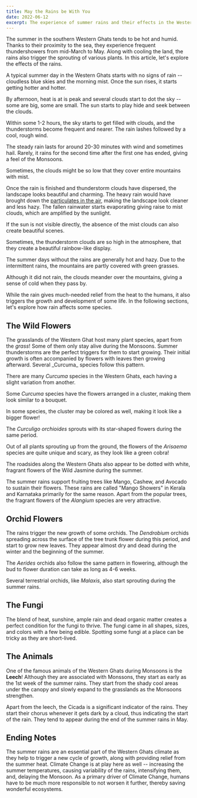 ```yaml
---
title: May the Rains be With You
date: 2022-06-12
excerpt: The experience of summer rains and their effects in the Western Ghats
---
```


The summer in the southern Western Ghats tends to be hot and humid. Thanks to their proximity to the sea, they experience frequent thundershowers from mid-March to May. Along with cooling the land, the rains also trigger the sprouting of various plants. In this article, let's explore the effects of the rains.

A typical summer day in the Western Ghats starts with no signs of rain -- cloudless blue skies and the morning mist. Once the sun rises, it starts getting hotter and hotter.

<IndexedImage
  src="may-the-rains-be-with-you-1.jpeg"
  index={0}
  caption="A morning scene with no sign of the rain"
  type="FULL_WIDTH"
/>

By afternoon, heat is at is peak and several clouds start to dot the sky -- some are big, some are small. The sun starts to play hide and seek between the clouds.

<IndexedImage
  src="may-the-rains-be-with-you-2.jpeg"
  index={1}
  caption="Blend of clouds and sun lighting the mountains"
  type="FULL_WIDTH"
/>

Within some 1-2 hours, the sky starts to get filled with clouds, and the thunderstorms become frequent and nearer. The rain lashes followed by a cool, rough wind.

<IndexedImage
  src="may-the-rains-be-with-you-3.jpeg"
  index={2}
  caption="Just before the rains, observe the cloud pattern"
  type="NORMAL"
/>

The steady rain lasts for around 20-30 minutes with wind and sometimes hail. Rarely, it rains for the second time after the first one has ended, giving a feel of the Monsoons.

<IndexedImage
  src="may-the-rains-be-with-you-4.jpeg"
  index={3}
  caption="A summer rain"
  type="NORMAL"
/>

Sometimes, the clouds might be so low that they cover entire mountains with mist.

<IndexedImage
  src="may-the-rains-be-with-you-5.jpeg"
  index={4}
  caption="A misty mountain during a summer afternoon"
  type="FULL_WIDTH"
/>

Once the rain is finished and thunderstorm clouds have dispersed, the landscape looks beautiful and charming. The heavy rain would have brought down the [particulates in the air](/writings/missing-mountains "/writings/missing-mountains"), making the landscape look cleaner and less hazy. The fallen rainwater starts evaporating giving raise to mist clouds, which are amplified by the sunlight.

<IndexedImage
  src="may-the-rains-be-with-you-6.jpeg"
  index={5}
  caption="Clouds of mist, fuelled by the earth's heat and sunlight after a rain"
  type="FULL_WIDTH"
/>

If the sun is not visible directly, the absence of the mist clouds can also create beautiful scenes.

<IndexedImage
  src="may-the-rains-be-with-you-7.jpeg"
  index={6}
  caption="Mountains after a rain"
  type="PANORAMA"
/>

Sometimes, the thunderstorm clouds are so high in the atmosphere, that they create a beautiful rainbow-like display.

<IndexedImage
  src="may-the-rains-be-with-you-8.jpeg"
  index={7}
  caption="Refraction of sunlight by the top of a thunderstorm cloud"
  type="NORMAL"
/>

The summer days without the rains are generally hot and hazy. Due to the intermittent rains, the mountains are partly covered with green grasses.

<IndexedImage
  src="may-the-rains-be-with-you-9.jpeg"
  index={8}
  caption="A summer day without rains. The haze is evident from the photo"
  type="PANORAMA"
/>

Although it did not rain, the clouds meander over the mountains, giving a sense of cold when they pass by.

<IndexedImage
  src="may-the-rains-be-with-you-10.jpeg"
  index={9}
  caption="Clouds meandering over the Western Ghats"
  type="FULL_WIDTH"
/>

While the rain gives much-needed relief from the heat to the humans, it also triggers the growth and development of some life. In the following sections, let's explore how rain affects some species.

## The Wild Flowers

The grasslands of the Western Ghat host many plant species, apart from the _grass_! Some of them only stay alive during the Monsoons. Summer thunderstorms are the perfect triggers for them to start growing. Their initial growth is often accompanied by flowers with leaves then growing afterward. Several \_Curcuma\_ species follow this pattern.

<IndexedImage
  src="may-the-rains-be-with-you-11.jpeg"
  index={10}
  caption="Flower of a _Curcuma_ species, note its first leaf in the back"
  type="NORMAL"
  hide
/>

There are many _Curcuma_ species in the Western Ghats, each having a slight variation from another.

<IndexedImage
  src="may-the-rains-be-with-you-12.jpeg"
  index={11}
  caption="White flower of a _Curcuma_ species. A _Malaxis_ orchid at its left"
  type="NORMAL"
  hide
/>

Some _Curcuma_ species have the flowers arranged in a cluster, making them look similar to a bouquet.

<IndexedImage
  src="may-the-rains-be-with-you-13.jpeg"
  index={12}
  caption="Flower of a _Curcuma_ species arranged in a cluster"
  type="NORMAL"
  hide
/>

In some species, the cluster may be colored as well, making it look like a bigger flower!

<IndexedImage
  src="may-the-rains-be-with-you-14.jpeg"
  index={13}
  caption="Flower of a _Curcuma_ species with the cluster having a pinkish color"
  type="NORMAL"
  hide
/>

The _Curculigo orchioides_ sprouts with its star-shaped flowers during the same period.

<IndexedImage
  src="may-the-rains-be-with-you-15.jpeg"
  index={14}
  caption="_Curculigo orchidelos_ flower and the first leaf"
  type="NORMAL"
  hide
/>

Out of all plants sprouting up from the ground, the flowers of the _Arisaema_ species are quite unique and scary, as they look like a green cobra!

<IndexedImage
  src="may-the-rains-be-with-you-16.jpeg"
  index={15}
  caption="Cobra-like flower of an _Arisema_ species"
  type="NORMAL"
  hide
/>

The roadsides along the Western Ghats also appear to be dotted with white, fragrant flowers of the Wild Jasmine during the summer.

<IndexedImage
  src="may-the-rains-be-with-you-17.jpeg"
  index={16}
  caption="Wild Jasmine flowers with (presumably) their pollinator"
  type="NORMAL"
  hide
/>

The summer rains support fruiting trees like Mango, Cashew, and Avocado to sustain their flowers. These rains are called "Mango Showers" in Kerala and Karnataka primarily for the same reason. Apart from the popular trees, the fragrant flowers of the _Alangium_ species are very attractive.

<IndexedImage
  src="may-the-rains-be-with-you-18.jpeg"
  index={17}
  caption="_Alangium_ flowers with buds and new leaves"
  type="NORMAL"
  hide
/>

## Orchid Flowers

The rains trigger the new growth of some orchids. The _Dendrobium_ orchids spreading across the surface of the tree trunk flower during this period, and start to grow new leaves. They appear almost dry and dead during the winter and the beginning of the summer.

<IndexedImage
  src="may-the-rains-be-with-you-19.jpeg"
  index={18}
  caption="Flower of a _Dendrobium_ orchid"
  type="NORMAL"
  hide
/>

The _Aerides_ orchids also follow the same pattern in flowering, although the bud to flower duration can take as long as 4-6 weeks.

<IndexedImage
  src="may-the-rains-be-with-you-20.jpeg"
  index={19}
  caption="An _Aerides_ orchid, with its pollinator"
  type="NORMAL"
  hide
/>

Several terrestrial orchids, like _Malaxis_, also start sprouting during the summer rains.

<IndexedImage
  src="may-the-rains-be-with-you-21.jpeg"
  index={20}
  caption="A _Malaxis_ orchid"
  type="NORMAL"
  hide
/>

## The Fungi

The blend of heat, sunshine, ample rain and dead organic matter creates a perfect condition for the fungi to thrive. The fungi came in all shapes, sizes, and colors with a few being edible. Spotting some fungi at a place can be tricky as they are short-lived.

<IndexedImage
  src="may-the-rains-be-with-you-22.jpeg"
  index={21}
  caption="Small fungi along a Coffee trunk"
  type="NORMAL"
  hide
/>

<IndexedImage
  src="may-the-rains-be-with-you-23.jpeg"
  index={22}
  caption="Ear-like fungi on a dead Coffee plant"
  type="NORMAL"
  hide
/>

<IndexedImage
  src="may-the-rains-be-with-you-24.jpeg"
  index={23}
  caption="Bright, attractive fungi on a tree stump"
  type="NORMAL"
  hide
/>

<IndexedImage
  src="may-the-rains-be-with-you-25.jpeg"
  index={24}
  caption="Tiny, red fungi on a forest floor"
  type="NORMAL"
  hide
/>

<IndexedImage
  src="may-the-rains-be-with-you-26.jpeg"
  index={25}
  caption="A Shining fungi on top a tree-stump"
  type="NORMAL"
  hide
/>

<IndexedImage
  src="may-the-rains-be-with-you-27.jpeg"
  index={26}
  caption="A fungi under the leaf bed"
  type="NORMAL"
  hide
/>

<IndexedImage
  src="may-the-rains-be-with-you-28.jpeg"
  index={27}
  caption="Small fungi on a moss-covered tree branch"
  type="NORMAL"
  hide
/>

<IndexedImage
  src="may-the-rains-be-with-you-29.jpeg"
  index={28}
  caption="Not fungi -- a yellow mold atop a tree stump"
  type="NORMAL"
  hide
/>

## The Animals

One of the famous animals of the Western Ghats during Monsoons is the **Leech**! Although they are associated with Monssons, they start as early as the 1st week of the summer rains. They start from the shady cool areas under the canopy and slowly expand to the grasslands as the Monsoons strengthen.

<IndexedImage
  src="may-the-rains-be-with-you-30.jpeg"
  index={29}
  caption="Leeches during the summer rains, their number is significantly higher during the Monsoon"
  type="NORMAL"
  hide
/>

Apart from the leech, the Cicada is a significant indicator of the rains. They start their chorus whenever it gets dark by a cloud, thus indicating the start of the rain. They tend to appear during the end of the summer rains in May.

<IndexedImage
  src="may-the-rains-be-with-you-31.jpeg"
  index={30}
  caption="A cicada shedding its skin during the end of the summer rains, maybe preparing itself for the Monsoon"
  type="NORMAL"
  hide
/>

## Ending Notes

The summer rains are an essential part of the Western Ghats climate as they help to trigger a new cycle of growth, along with providing relief from the summer heat. Climate Change is at play here as well -- increasing the summer temperatures, causing variability of the rains, intensifying them, and, delaying the Monsoon. As a primary driver of Climate Change, humans have to be much more responsible to not worsen it further, thereby saving wonderful ecosystems.
